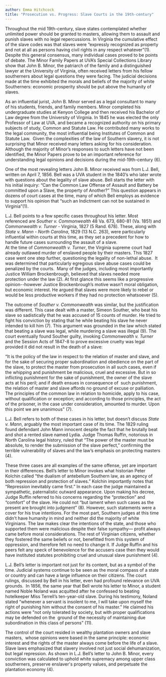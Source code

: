 ```yaml
---
author: Emma Hitchcock
title: "Prosecution vs. Progress: Slave Courts in the 19th-century"
---
```

Throughout the mid 19th-century, slave states contemplated whether unlimited power should be granted to masters, allowing them to assault and punish slaves with no legal repercussions. In Virginia the cumulative effect of the slave codes was that slaves were “expressly recognized as property and not at all as persons having civil rights in any respect whatever”(1). Despite this general consensus, many individual cases proved to be points of debate. The Minor Family Papers at UVA’s Special Collections Library show that John B. Minor, the patriarch of the family and a distinguished lawyer at the University of Virginia, often received letters from his fellow southerners about legal questions they were facing. The judicial decisions made at the time exhibited the morals and beliefs of the majority of white Southerners: economic prosperity should be put above the humanity of slaves.

As an influential jurist, John B. Minor served as a legal consultant to many of his students, friends, and family members. Minor completed his undergraduate studies at Kenyon College and then received his Bachelor of Law degree from the University of Virginia. In 1845 he was elected the only Professor of Law at UVA, and became a recognized authority on his primary subjects of study, Common and Statute Law. He contributed many works to the legal community, the most influential being Institutes of Common and Statute Law.  Given the complexities of the law of Southern slavery, it is not surprising that Minor received many letters asking for his consideration. Although the majority of Minor’s responses to such letters have not been identified, the Minor Papers prove to be an important reference for understanding legal opinions and decisions during the mid-19th-century (6).

One of the most revealing letters John B. Minor received was from L.J. Bell, written on April 7, 1856. Bell was a UVA student in the 1840’s who later wrote with questions about the legality of slave abuse. Bell starts the letter with his initial inquiry: “Can the Common Law Offense of Assault and Battery be committed upon a Slave, the property of Another?” This question appears in dozens of court cases at the time, many of which Bell employs as evidence to support his opinion that “such an Indictment can not be sustained in Virginia”(1).

L.J. Bell points to a few specific cases throughout his letter. Most referenced are _Souther v. Commonwealth_ 48 Va. 673, 680-81 (Va. 1851) and _Commonwealth v. Turner_ - Virginia, 1827 (5 Rand. 678). These, along with _State v. Mann - North Carolina_, 1829 (13 N.C. 263), were particularly influential within courts at this time, as they set a precedent for how to handle future cases surrounding the assault of a slave.  
At the time of _Commonwealth v. Turner_, the Virginia supreme court had already outlawed murder of enslaved people by their masters. This 1827 case went one step further, questioning the legality of non-lethal abuse.  It was determined that particularly egregious slave abuse cases could be penalized by the courts.  Many of the judges, including most importantly Justice William Brockenbrough, believed that slaves needed more protection under the law (2). At first glance this seems like a progressive opinion--however Justice Brockenbrough’s motive wasn’t moral obligation, but economic interest. He argued that slaves were more likely to rebel or would be less productive workers if they had no protection whatsoever (5).

The outcome of _Souther v. Commonwealth_ was similar, but the justification was different. This case dealt with a master, Simeon Souther, who beat his slave so sadistically that he was accused of 15 counts of murder. He tried to fight his conviction by stating that he while beating his slave he never intended to kill him (7). This argument was grounded in the law which stated that beating a slave was legal, while murdering a slave was illegal (9). The court eventually found Souther guilty, invoking _Commonwealth v. Turner_ and the Session Acts of 1847-8 to prove excessive cruelty was legal provided it did not result in the death of a slave:

“It is the policy of the law in respect to the relation of master and slave, and for the sake of securing proper subordination and obedience on the part of the slave, to protect the master from prosecution in all such cases, even if the whipping and punishment be malicious, cruel and excessive. But in so inflicting punishment for the sake of punishment, the owner of the slave acts at his peril; and if death ensues in consequence of  such punishment, the relation of master and slave affords no ground of excuse or palliation. The principles of the common law in relation to homicide, apply to his case, without qualification or exception; and according to those principles, the act of the prisoner, in the case under consideration, amounted to murder. Upon this point we are unanimous" (7).

L.J. Bell refers to both of these cases in his letter, but doesn’t discuss _State v. Mann_, arguably the most important case of its time. The 1829 ruling found defendant John Mann innocent despite the fact that he brutally beat and shot a rented slave named Lydia. Judge Thomas Ruffin, notorious in North Carolina legal history, ruled that “The power of the master must be absolute, to render the submission of the slave perfect,” confirming the terrible vulnerability of slaves and the law’s emphasis on protecting masters (4).

These three cases are all examples of the same offense, yet are important in their differences. Bell’s letter to Minor invokes what historian Peter Kolchin called “the dualism of antebellum Southern law, as an agency of both repression and protection of slaves.” Kolchin importantly notes that “Repression inevitably came first.” In each case the judge maintained a sympathetic, paternalistic outward appearance. Upon making his decree, Judge Ruffin referred to his concerns regarding the “protection” and “comfort” of the slave. He could not “but lament when such cases as the present are brought into judgment” (8). However, such statements were a cover for his true intentions. For the most part, Southern judges at this time didn’t have humanity in mind and neither did the majority of white Virginians. The law makes clear the intentions of the state, and those who supported them were malicious despite their false sympathy— profit always came before moral considerations. The rest of Virginian citizens, whether they fostered the same beliefs or not, benefitted from this system of oppression, and therefore felt no need to change it. If Judge Ruffin and his peers felt any speck of benevolence for the accusers case then they would have instituted statutes prohibiting cruel and unusual slave punishment (4).

L.J. Bell’s letter is important not just for its content, but as a symbol of the time. Judicial systems continue to be seen as the moral compass of a state or country and can have a large influence on their citizens. The court rulings, discussed by Bell in his letter, even had profound relevance on UVA grounds.  In 1856, the same year that Bell wrote his letter to Minor, a student named Noble Noland was acquitted after he confessed to beating hotelkeeper Miss Terrell’s ten-year-old slave. During his testimony, Noland stated “whenever a servant is insolent to me, I will take upon myself the right of punishing him without the consent of his master." He claimed his actions were "not only tolerated by society, but with proper qualifications may be defended on the  ground of the necessity of maintaining due subordination in this class of persons” (11).

The control of the court resided in wealthy plantation owners and slave masters,  whose opinions were based in the same principle: economic interest and the rights of the master always come before the life of a slave. Slave laws emphasized that slavery involved not just social dehumanization, but legal repression. As shown in L.J. Bell’s letter to John B. Minor, every conviction was calculated to uphold white supremacy among upper class southerners, preserve enslaver's property values, and perpetuate the plantation economy (4).